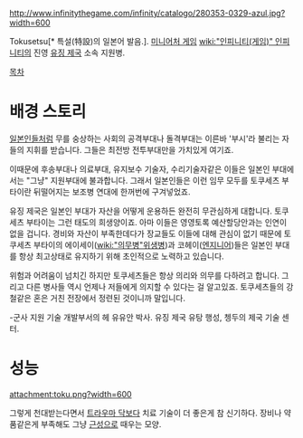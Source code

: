 http://www.infinitythegame.com/infinity/catalogo/280353-0329-azul.jpg?width=600

Tokusetsu[* 특설(特設)의 일본어 발음.]. [[미니어처 게임]] [[wiki:"인피니티(게임)" 인피니티]]의 진영 [[유징 제국]] 소속 지원병.

[[목차]]
= 배경 스토리 =
[[일본]]인들처럼 무를 숭상하는 사회의 공격부대나 돌격부대는 이른바 '부시'라 불리는 자들의 지휘를 받습니다. 그들은 최전방 전투부대만을 가치있게 여기죠.

이때문에 후송부대나 의료부대, 유지보수 기술자, 수리기술자같은 이들은 일본인 부대에서는 "그냥" 지원부대에 불과합니다. 그래서 일본인들은 이런 임무 모두를 토쿠세츠 부타이란 뒤떨어지는 보조병 연대에 한꺼번에 구겨넣었죠.

유징 제국은 일본인 부대가 자산을 어떻게 운용하든 완전히 무관심하게 대합니다. 토쿠세츠 부타이는 그런 태도의 희생양이죠. 아마 이들은 영영토록 예산할당안과는 인연이 없을 겁니다. 경비와 자산이 부족한데다가 장교들도 이들에 대해 관심이 없기 때문에 토쿠세츠 부타이의 에이세이([[wiki:"의무병"위생병]])과 코헤이([[엔지니어]])들은 일본인 부대를 항상 최고상태로 유지하기 위해 초인적으로 노력하고 있습니다.

위험과 어려움이 넘치긴 하지만 토쿠세츠들은 항상 의리와 의무를 다하려고 합니다. 그리고 다른 병사들 역시 언제나 저들에게 의지할 수 있다는 걸 알고있죠. 토쿠세츠들의 강철같은 혼은 거친 전장에서 정련된 것이니까 말입니다.

-군사 지원 기술 개발부서의 헤 유유안 박사. 유징 제국 유탕 행성, 쳉두의 제국 기술 센터.


= 성능 =
attachment:toku.png?width=600

그렇게 천대받는다면서 [[트라우마 닥]]보다 치료 기술이 더 좋은게 참 신기하다. 장비나 약품같은게 부족해도 그냥 [[근성]]으로 때우는 모양.
